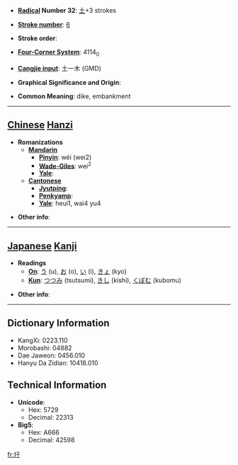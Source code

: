 * '''[[Wiktionary:Chinese radical index| Radical]] Number 32''': [[Wiktionary:Chinese radical index 土|土]]+3 strokes

* '''[[Wiktionary:Chinese total strokes index|Stroke number]]''': [[Wiktionary:Chinese total strokes index 6|6]]

* '''Stroke order''': 

* '''[[Wiktionary:Chinese four corner index|Four-Corner System]]''': 4114<sub>0</sub>

* '''[[Wiktionary:Chinese Cangjie index|Cangjie input]]''': 土一木 (GMD)

* '''Graphical Significance and Origin''': 

* '''Common Meaning''': dike, embankment

----

== [[Chinese]] [[Hanzi]] ==

* '''Romanizations'''
** '''[[Mandarin]]'''
*** '''[[Pinyin]]''': wéi (wei2)
*** '''[[Wade-Giles]]''': wei<sup>2</sup>
*** '''[[Yale]]''': 
** '''[[Cantonese]]'''
*** '''[[Jyutping]]''':
*** '''[[Penkyamp]]''': 
*** '''[[Yale]]''': heui1, wai4 yu4

* '''Other info''': 

----

== [[Japanese]] [[Kanji]] ==

* '''Readings'''
** '''[[On]]''': [[う]] (u), [[お]] (o), [[い]] (i), [[きょ]] (kyo)
** '''[[Kun]]''': [[つつみ]] (tsutsumi), [[きし]] (kishi), [[くぼむ]] (kubomu)

* '''Other info''':  

----

== Dictionary Information ==

* KangXi: 0223.110
* Morobashi: 04882
* Dae Jaweon: 0456.010
* Hanyu Da Zidian: 10418.010

== Technical Information ==

* '''Unicode''':
** Hex: 5729
** Decimal: 22313
* '''Big5''':
** Hex: A666
** Decimal: 42598

[[fr:圩]]